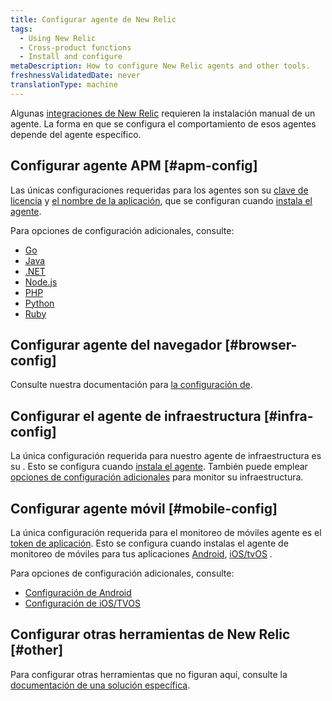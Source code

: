 ```yaml
---
title: Configurar agente de New Relic
tags:
  - Using New Relic
  - Cross-product functions
  - Install and configure
metaDescription: How to configure New Relic agents and other tools.
freshnessValidatedDate: never
translationType: machine
---
```


Algunas [integraciones de New Relic](https://newrelic.com/instant-observability/) requieren la instalación manual de un agente. La forma en que se configura el comportamiento de esos agentes depende del agente específico.

## Configurar agente APM [#apm-config]

Las únicas configuraciones requeridas para los agentes <InlinePopover type="apm"/>son su [clave de licencia](/docs/apis/intro-apis/new-relic-api-keys/#ingest-license-key) y [el nombre de la aplicación](/docs/apm/new-relic-apm/installation-configuration/name-your-application), que se configuran cuando [instala el agente](/docs/agents/manage-apm-agents/installation/install-agent).

Para opciones de configuración adicionales, consulte:

* [Go](/docs/agents/go-agent/instrumentation/go-agent-configuration)
* [Java](/docs/agents/java-agent/configuration/java-agent-configuration-config-file)
* [.NET](/docs/agents/net-agent/installation-configuration/net-agent-configuration)
* [Node.js](/docs/agents/nodejs-agent/installation-configuration/nodejs-agent-configuration)
* [PHP](/docs/agents/php-agent/configuration/php-agent-configuration)
* [Python](/docs/agents/python-agent/installation-configuration/python-agent-configuration)
* [Ruby](/docs/agents/ruby-agent/installation-configuration/ruby-agent-configuration)

## Configurar agente del navegador [#browser-config]

Consulte nuestra documentación para [la configuración de<InlinePopover type="browser"/>](/docs/browser/new-relic-browser/configuration).

## Configurar el agente de infraestructura [#infra-config]

La única configuración requerida para nuestro agente de infraestructura es su <InlinePopover type="licenseKey"/>. Esto se configura cuando [instala el agente](/docs/agents/manage-apm-agents/installation/install-agent). También puede emplear [opciones de configuración adicionales](/docs/infrastructure/new-relic-infrastructure/configuration/configure-infrastructure-agent) para monitor su infraestructura.

## Configurar agente móvil [#mobile-config]

La única configuración requerida para el monitoreo de móviles agente es el [token de aplicación](/docs/mobile-monitoring/new-relic-mobile/maintenance/viewing-your-application-token). Esto se configura cuando instalas el agente de monitoreo de móviles para tus aplicaciones [Android](/docs/mobile-monitoring/new-relic-mobile-android/get-started/introduction-new-relic-mobile-android), [iOS/tvOS](/docs/mobile-monitoring/new-relic-mobile-ios/get-started/introduction-new-relic-mobile-ios) .

Para opciones de configuración adicionales, consulte:

* [Configuración de Android](/docs/mobile-monitoring/new-relic-mobile-android/api-guides/android-agent-configuration-feature-flags)
* [Configuración de iOS/TVOS](/docs/mobile-monitoring/new-relic-mobile-ios/api-guides/ios-agent-configuration-feature-flags)

## Configurar otras herramientas de New Relic [#other]

Para configurar otras herramientas que no figuran aquí, consulte la [documentación de una solución específica](https://newrelic.com/instant-observability/).
